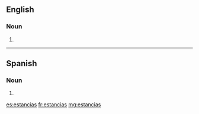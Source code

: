 {{also|estâncias}}
==English==

===Noun===
{{head|en|noun plural form}}

# {{plural of|estancia|lang=en}}

----

==Spanish==

===Noun===
{{head|es|noun form|g=f-p}}

# {{plural of|estancia|lang=es}}

[[es:estancias]]
[[fr:estancias]]
[[mg:estancias]]